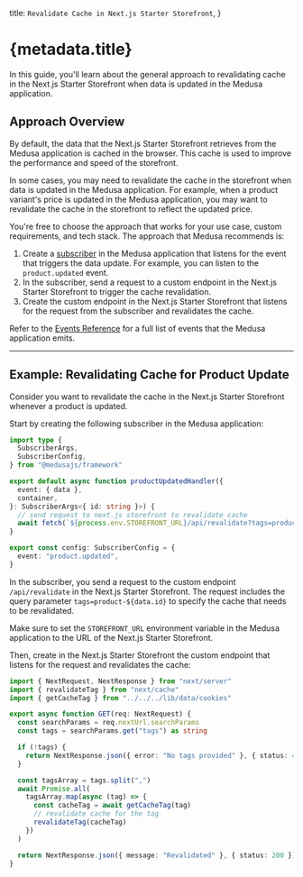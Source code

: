   title: `Revalidate Cache in Next.js Starter Storefront`,
}

# {metadata.title}

In this guide, you'll learn about the general approach to revalidating cache in the Next.js Starter Storefront when data is updated in the Medusa application.

## Approach Overview

By default, the data that the Next.js Starter Storefront retrieves from the Medusa application is cached in the browser. This cache is used to improve the performance and speed of the storefront.

In some cases, you may need to revalidate the cache in the storefront when data is updated in the Medusa application. For example, when a product variant's price is updated in the Medusa application, you may want to revalidate the cache in the storefront to reflect the updated price.

You're free to choose the approach that works for your use case, custom requirements, and tech stack. The approach that Medusa recommends is:

1. Create a [subscriber](!docs!/learn/fundamentals/events-and-subscribers) in the Medusa application that listens for the event that triggers the data update. For example, you can listen to the `product.updated` event.
2. In the subscriber, send a request to a custom endpoint in the Next.js Starter Storefront to trigger the cache revalidation.
3. Create the custom endpoint in the Next.js Starter Storefront that listens for the request from the subscriber and revalidates the cache.

<Note title="Tip">

Refer to the [Events Reference](../../../events-reference/page.mdx) for a full list of events that the Medusa application emits.

</Note>

---

## Example: Revalidating Cache for Product Update

Consider you want to revalidate the cache in the Next.js Starter Storefront whenever a product is updated. 

Start by creating the following subscriber in the Medusa application:

```ts
import type {
  SubscriberArgs,
  SubscriberConfig,
} from "@medusajs/framework"

export default async function productUpdatedHandler({
  event: { data },
  container,
}: SubscriberArgs<{ id: string }>) {
  // send request to next.js storefront to revalidate cache
  await fetch(`${process.env.STOREFRONT_URL}/api/revalidate?tags=products`)
}

export const config: SubscriberConfig = {
  event: "product.updated",
}
```

In the subscriber, you send a request to the custom endpoint `/api/revalidate` in the Next.js Starter Storefront. The request includes the query parameter `tags=product-${data.id}` to specify the cache that needs to be revalidated.

<Note>

Make sure to set the `STOREFRONT_URL` environment variable in the Medusa application to the URL of the Next.js Starter Storefront.

</Note>

Then, create in the Next.js Starter Storefront the custom endpoint that listens for the request and revalidates the cache:

```ts title="src/app/api/revalidate/route.ts"
import { NextRequest, NextResponse } from "next/server"
import { revalidateTag } from "next/cache"
import { getCacheTag } from "../../../lib/data/cookies"

export async function GET(req: NextRequest) {
  const searchParams = req.nextUrl.searchParams
  const tags = searchParams.get("tags") as string

  if (!tags) {
    return NextResponse.json({ error: "No tags provided" }, { status: 400 })
  }

  const tagsArray = tags.split(",")
  await Promise.all(
    tagsArray.map(async (tag) => {
      const cacheTag = await getCacheTag(tag)
      // revalidate cache for the tag
      revalidateTag(cacheTag)
    })
  )

  return NextResponse.json({ message: "Revalidated" }, { status: 200 })
}
```
